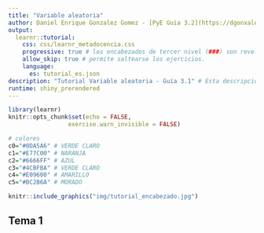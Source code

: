 ```yaml
---
title: "Variable aleatoria"
author: Daniel Enrique Gonzalez Gomez - [PyE Guia 3.2](https://dgonxalex80.github.io/probabilidad20212.io/Guia301.html)
output: 
  learnr::tutorial:
    css: css/learnr_metadocencia.css
    progressive: true # los encabezados de tercer nivel (###) son revelados progresivamente 
    allow_skip: true # permite saltearse los ejercicios. 
    language:
      es: tutorial_es.json
description: "Tutorial Variable aleatoria - Guía 3.1" # Esta descripción se ve en el panel Tutorial de RStudio 
runtime: shiny_prerendered
---
```


```r
library(learnr)
knitr::opts_chunk$set(echo = FALSE,
                 exercise.warn_invisible = FALSE)

# colores
c0="#0DA5A6" # VERDE CLARO
c1="#E77C00" # NARANJA
c2="#6666FF" # AZUL  
c3="#4CBFBA" # VERDE CLARO  
c4="#E09600" # AMARILLO  
c5="#BC2B6A" # MORADO 
```

```r
knitr::include_graphics("img/tutorial_encabezado.jpg")
```
## Tema 1

